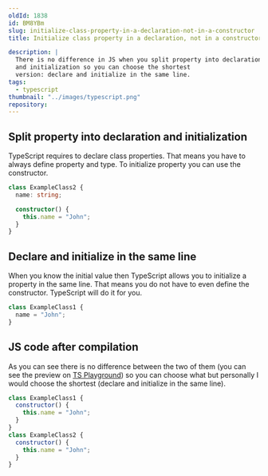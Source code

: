 ```yaml
---
oldId: 1838
id: BM8YBm
slug: initialize-class-property-in-a-declaration-not-in-a-constructor
title: Initialize class property in a declaration, not in a constructor

description: |
  There is no difference in JS when you split property into declaration
  and initialization so you can choose the shortest
  version: declare and initialize in the same line.
tags:
  - typescript
thumbnail: "../images/typescript.png"
repository:
---
```



## Split property into declaration and initialization

TypeScript requires to declare class properties.
That means you have to always define property and type.
To initialize property you can use the constructor.

```ts
class ExampleClass2 {
  name: string;

  constructor() {
    this.name = "John";
  }
}
```

## Declare and initialize in the same line

When you know the initial value then TypeScript allows you to initialize a property in the same line.
That means you do not have to even define the constructor.
TypeScript will do it for you.

```ts
class ExampleClass1 {
  name = "John";
}
```

## JS code after compilation

As you can see there is no difference between the two of them
(you can see the preview on [TS Playground](https://www.typescriptlang.org/play?#code/MYGwhgzhAECiAeYC2AHEBTAwuKBGaA3gFDSnQB2y60AvNAOQBSA9gBbn0DcRAvkUaEgwEyNFhwQATIRJlKSdAC5oEAC4AnAJbkA5t1mlgzcmvUBXYKubqAFAEoZZJ9FWtNEAHTzqdJmw4G0Hw8QA))
so you can choose what but personally I would choose the shortest (declare and initialize in the same line).

```js
class ExampleClass1 {
  constructor() {
    this.name = "John";
  }
}
class ExampleClass2 {
  constructor() {
    this.name = "John";
  }
}
```
